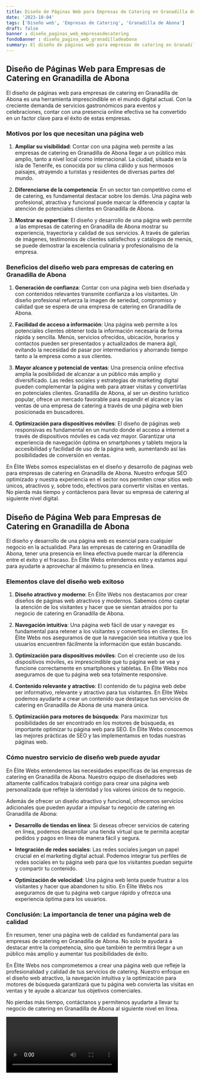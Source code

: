 ```yaml
---
title: Diseño de Páginas Web para Empresas de Catering en Granadilla de Abona
date: '2023-10-04'
tags: ['Diseño web', 'Empresas de Catering', 'Granadilla de Abona']
draft: false
banner : diseño_paginas_web_empresasdecatering
fondoBanner : diseño_pagina_web_granadilladeabona
summary: El diseño de páginas web para empresas de catering en Granadilla de Abona es una herramienta imprescindible en el mundo digital actual. Con la creciente demanda de servicios gastronómicos para eventos y celebraciones, contar con una presencia online efectiva se ha convertido en un factor clave para el éxito de estas empresas.
---
```


## Diseño de Páginas Web para Empresas de Catering en Granadilla de Abona

El diseño de páginas web para empresas de catering en Granadilla de Abona es una herramienta imprescindible en el mundo digital actual. Con la creciente demanda de servicios gastronómicos para eventos y celebraciones, contar con una presencia online efectiva se ha convertido en un factor clave para el éxito de estas empresas.

### Motivos por los que necesitan una página web

1. **Ampliar su visibilidad**: Contar con una página web permite a las empresas de catering en Granadilla de Abona llegar a un público más amplio, tanto a nivel local como internacional. La ciudad, situada en la isla de Tenerife, es conocida por su clima cálido y sus hermosos paisajes, atrayendo a turistas y residentes de diversas partes del mundo.

2. **Diferenciarse de la competencia**: En un sector tan competitivo como el de catering, es fundamental destacar sobre los demás. Una página web profesional, atractiva y funcional puede marcar la diferencia y captar la atención de potenciales clientes en Granadilla de Abona.

3. **Mostrar su expertise**: El diseño y desarrollo de una página web permite a las empresas de catering en Granadilla de Abona mostrar su experiencia, trayectoria y calidad de sus servicios. A través de galerías de imágenes, testimonios de clientes satisfechos y catálogos de menús, se puede demostrar la excelencia culinaria y profesionalismo de la empresa.

### Beneficios del diseño web para empresas de catering en Granadilla de Abona

1. **Generación de confianza**: Contar con una página web bien diseñada y con contenidos relevantes transmite confianza a los visitantes. Un diseño profesional refuerza la imagen de seriedad, compromiso y calidad que se espera de una empresa de catering en Granadilla de Abona.

2. **Facilidad de acceso a información**: Una página web permite a los potenciales clientes obtener toda la información necesaria de forma rápida y sencilla. Menús, servicios ofrecidos, ubicación, horarios y contactos pueden ser presentados y actualizados de manera ágil, evitando la necesidad de pasar por intermediarios y ahorrando tiempo tanto a la empresa como a sus clientes.

3. **Mayor alcance y potencial de ventas**: Una presencia online efectiva amplía la posibilidad de alcanzar a un público más amplio y diversificado. Las redes sociales y estrategias de marketing digital pueden complementar la página web para atraer visitas y convertirlas en potenciales clientes. Granadilla de Abona, al ser un destino turístico popular, ofrece un mercado favorable para expandir el alcance y las ventas de una empresa de catering a través de una página web bien posicionada en buscadores.

4. **Optimización para dispositivos móviles**: El diseño de páginas web responsivas es fundamental en un mundo donde el acceso a internet a través de dispositivos móviles es cada vez mayor. Garantizar una experiencia de navegación óptima en smartphones y tablets mejora la accesibilidad y facilidad de uso de la página web, aumentando así las posibilidades de conversión en ventas.

En Élite Webs somos especialistas en el diseño y desarrollo de páginas web para empresas de catering en Granadilla de Abona. Nuestro enfoque SEO optimizado y nuestra experiencia en el sector nos permiten crear sitios web únicos, atractivos y, sobre todo, efectivos para convertir visitas en ventas. No pierda más tiempo y contáctenos para llevar su empresa de catering al siguiente nivel digital.

<GifSeo />

<Cta />

## Diseño de Página Web para Empresas de Catering en Granadilla de Abona

El diseño y desarrollo de una página web es esencial para cualquier negocio en la actualidad. Para las empresas de catering en Granadilla de Abona, tener una presencia en línea efectiva puede marcar la diferencia entre el éxito y el fracaso. En Élite Webs entendemos esto y estamos aquí para ayudarte a aprovechar al máximo tu presencia en línea.

### Elementos clave del diseño web exitoso

1. **Diseño atractivo y moderno**: En Élite Webs nos destacamos por crear diseños de páginas web atractivos y modernos. Sabemos cómo captar la atención de los visitantes y hacer que se sientan atraídos por tu negocio de catering en Granadilla de Abona.

2. **Navegación intuitiva**: Una página web fácil de usar y navegar es fundamental para retener a los visitantes y convertirlos en clientes. En Élite Webs nos aseguramos de que la navegación sea intuitiva y que los usuarios encuentren fácilmente la información que están buscando.

3. **Optimización para dispositivos móviles**: Con el creciente uso de los dispositivos móviles, es imprescindible que tu página web se vea y funcione correctamente en smartphones y tabletas. En Élite Webs nos aseguramos de que tu página web sea totalmente responsive.

4. **Contenido relevante y atractivo**: El contenido de tu página web debe ser informativo, relevante y atractivo para tus visitantes. En Élite Webs podemos ayudarte a crear un contenido que destaque tus servicios de catering en Granadilla de Abona de una manera única.

5. **Optimización para motores de búsqueda**: Para maximizar tus posibilidades de ser encontrado en los motores de búsqueda, es importante optimizar tu página web para SEO. En Élite Webs conocemos las mejores prácticas de SEO y las implementamos en todas nuestras páginas web.

### Cómo nuestro servicio de diseño web puede ayudar

En Élite Webs entendemos las necesidades específicas de las empresas de catering en Granadilla de Abona. Nuestro equipo de diseñadores web altamente calificados trabajará contigo para crear una página web personalizada que refleje la identidad y los valores únicos de tu negocio.

Además de ofrecer un diseño atractivo y funcional, ofrecemos servicios adicionales que pueden ayudar a impulsar tu negocio de catering en Granadilla de Abona:

- **Desarrollo de tiendas en línea**: Si deseas ofrecer servicios de catering en línea, podemos desarrollar una tienda virtual que te permita aceptar pedidos y pagos en línea de manera fácil y segura.

- **Integración de redes sociales**: Las redes sociales juegan un papel crucial en el marketing digital actual. Podemos integrar tus perfiles de redes sociales en tu página web para que los visitantes puedan seguirte y compartir tu contenido.

- **Optimización de velocidad**: Una página web lenta puede frustrar a los visitantes y hacer que abandonen tu sitio. En Élite Webs nos aseguramos de que tu página web cargue rápido y ofrezca una experiencia óptima para los usuarios.

### Conclusión: La importancia de tener una página web de calidad

En resumen, tener una página web de calidad es fundamental para las empresas de catering en Granadilla de Abona. No solo te ayudará a destacar entre la competencia, sino que también te permitirá llegar a un público más amplio y aumentar tus posibilidades de éxito.

En Élite Webs nos comprometemos a crear una página web que refleje la profesionalidad y calidad de tus servicios de catering. Nuestro enfoque en el diseño web atractivo, la navegación intuitiva y la optimización para motores de búsqueda garantizará que tu página web convierta las visitas en ventas y te ayude a alcanzar tus objetivos comerciales.

No pierdas más tiempo, contáctanos y permítenos ayudarte a llevar tu negocio de catering en Granadilla de Abona al siguiente nivel en línea.

<Video />

<CtaBot job='Empresas de Catering' city='Granadilla de Abona'/>

<Gmaps query='Granadilla de Abona+españa+maps' />